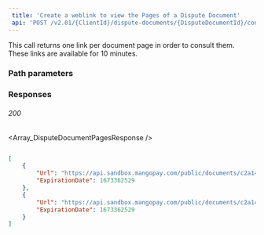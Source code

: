 ```yaml
---  
 title: 'Create a weblink to view the Pages of a Dispute Document'  
 api: 'POST /v2.01/{ClientId}/dispute-documents/{DisputeDocumentId}/consult'  
---  
```


  

This call returns one link per document page in order to consult them. These links are available for 10 minutes.  

### Path parameters  

<DisputeDocumentId />  

### Responses  

###### 200   

<Array_DisputeDocumentPagesResponse />  

 <ResponseExample>  

```json 200  

[
    {
        "Url": "https://api.sandbox.mangopay.com/public/documents/c2a145/consult/L0D3y1QRad0Oos6rYlkG0Q59VG",
        "ExpirationDate": 1673362529
    },
    {
        "Url": "https://api.sandbox.mangopay.com/public/documents/c2a145/consult/DB8MOWLgP21jMIe6VKGGP9EMyA",
        "ExpirationDate": 1673362529
    }
]  

 ```  

 </ResponseExample>